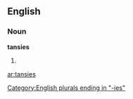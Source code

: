 ==English==

===Noun===
'''tansies'''

# {{plural of|[[tansy]]}}

[[Category:English plurals ending in "-ies"]]

[[ar:tansies]]